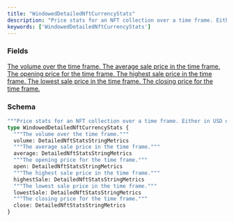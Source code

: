 ```yaml
---
title: "WindowedDetailedNftCurrencyStats"
description: "Price stats for an NFT collection over a time frame. Either in USD or the network's base token."
keywords: ['WindowedDetailedNftCurrencyStats']
---
```


### Fields

<a href="/api-reference/types/detailednftstatsstringmetrics">
  <ResponseField name="volume" type="DetailedNftStatsStringMetrics">
    The volume over the time frame.
  </ResponseField>
</a>

<a href="/api-reference/types/detailednftstatsstringmetrics">
  <ResponseField name="average" type="DetailedNftStatsStringMetrics">
    The average sale price in the time frame.
  </ResponseField>
</a>

<a href="/api-reference/types/detailednftstatsstringmetrics">
  <ResponseField name="open" type="DetailedNftStatsStringMetrics">
    The opening price for the time frame.
  </ResponseField>
</a>

<a href="/api-reference/types/detailednftstatsstringmetrics">
  <ResponseField name="highestSale" type="DetailedNftStatsStringMetrics">
    The highest sale price in the time frame.
  </ResponseField>
</a>

<a href="/api-reference/types/detailednftstatsstringmetrics">
  <ResponseField name="lowestSale" type="DetailedNftStatsStringMetrics">
    The lowest sale price in the time frame.
  </ResponseField>
</a>

<a href="/api-reference/types/detailednftstatsstringmetrics">
  <ResponseField name="close" type="DetailedNftStatsStringMetrics">
    The closing price for the time frame.
  </ResponseField>
</a>

### Schema


```graphql 
"""Price stats for an NFT collection over a time frame. Either in USD or the network's base token."""
type WindowedDetailedNftCurrencyStats {
  """The volume over the time frame."""
  volume: DetailedNftStatsStringMetrics
  """The average sale price in the time frame."""
  average: DetailedNftStatsStringMetrics
  """The opening price for the time frame."""
  open: DetailedNftStatsStringMetrics
  """The highest sale price in the time frame."""
  highestSale: DetailedNftStatsStringMetrics
  """The lowest sale price in the time frame."""
  lowestSale: DetailedNftStatsStringMetrics
  """The closing price for the time frame."""
  close: DetailedNftStatsStringMetrics
}
```
